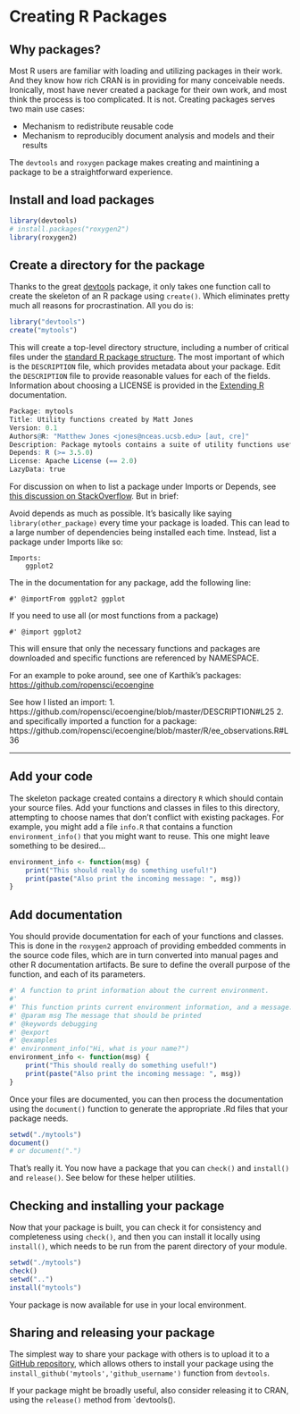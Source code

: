 # Creating R Packages

## Why packages?

Most R users are familiar with loading and utilizing packages in their work. And they know how rich CRAN is in providing for many conceivable needs.  Ironically, most have never created a package for their own work, and most think the process is too complicated.  It is not.  Creating packages serves two main use cases:

- Mechanism to redistribute reusable code
- Mechanism to reproducibly document analysis and models and their results

The `devtools` and `roxygen` package makes creating and maintining a package to be a straightforward experience.

## Install and load packages

```r
library(devtools)
# install.packages("roxygen2")
library(roxygen2)
```

## Create a directory for the package

Thanks to the great [devtools](https://github.com/hadley/devtools) package, it only takes one function call to create the skeleton of an R package using `create()`.  Which eliminates pretty much all reasons for procrastination.  All you do is:

```r
library("devtools")
create("mytools")
```

This will create a top-level directory structure, including a number of critical files under the [standard R package structure](http://cran.r-project.org/doc/manuals/r-release/R-exts.html#Package-structure).  The most important of which is the `DESCRIPTION` file, which provides metadata about your package. Edit the `DESCRIPTION` file to provide reasonable values for each of the fields. Information about choosing a LICENSE is provided in the [Extending R](http://cran.r-project.org/doc/manuals/r-release/R-exts.html#Licensing) documentation.

```r
Package: mytools
Title: Utility functions created by Matt Jones
Version: 0.1
Authors@R: "Matthew Jones <jones@nceas.ucsb.edu> [aut, cre]"
Description: Package mytools contains a suite of utility functions useful whenever I need stuff to get done.
Depends: R (>= 3.5.0)
License: Apache License (== 2.0)
LazyData: true
```

For discussion on when to list a package under Imports or Depends, see [this discussion on StackOverflow](http://stackoverflow.com/questions/8637993/better-explanation-of-when-to-use-imports-depends). But in brief:

Avoid depends as much as possible. It's basically like saying `library(other_package)` every time your package is loaded. This can lead to a large number of dependencies being installed each time. Instead, list a package under Imports like so:

```
Imports:
    ggplot2
```

The in the documentation for any package, add the following line:

```
#' @importFrom ggplot2 ggplot
```

If you need to use all (or most functions from a package)

```
#' @import ggplot2
```

This will ensure that only the necessary functions and packages are downloaded and specific functions are referenced by NAMESPACE.

For an example to poke around, see one of Karthik's packages: [https://github.com/ropensci/ecoengine](https://github.com/ropensci/ecoengine)

See how I listed an import: 
1. https://github.com/ropensci/ecoengine/blob/master/DESCRIPTION#L25
2. and specifically imported a function for a package: https://github.com/ropensci/ecoengine/blob/master/R/ee_observations.R#L36

---

## Add your code

The skeleton package created contains a directory `R` which should contain your source files.  Add your functions and classes in files to this directory, attempting to choose names that don't conflict with existing packages.  For example, you might add a file `info.R` that contains a function `environment_info()` that you might want to reuse. This one might leave something to be desired...

```r
environment_info <- function(msg) {
    print("This should really do something useful!")
    print(paste("Also print the incoming message: ", msg))
}
```

## Add documentation

You should provide documentation for each of your functions and classes.  This is done in the `roxygen2` approach of providing embedded comments in the source code files, which are in turn converted into manual pages and other R documentation artifacts.    Be sure to define the overall purpose of the function, and each of its parameters.

```r
#' A function to print information about the current environment.
#'
#' This function prints current environment information, and a message.
#' @param msg The message that should be printed
#' @keywords debugging
#' @export
#' @examples
#' environment_info("Hi, what is your name?")
environment_info <- function(msg) {
    print("This should really do something useful!")
    print(paste("Also print the incoming message: ", msg))
}
```

Once your files are documented, you can then process the documentation using the `document()` function to generate the appropriate .Rd files that your package needs.

```r
setwd("./mytools")
document()
# or document(".")
```

That's really it.  You now have a package that you can `check()` and `install()` and `release()`.  See below for these helper utilities.

## Checking and installing your package

Now that your package is built, you can check it for consistency and completeness using `check()`, and then you can install it locally using `install()`, which needs to be run from the parent directory of your module.

```r
setwd("./mytools")
check()
setwd("..")
install("mytools")
```

Your package is now available for use in your local environment.

## Sharing and releasing your package

The simplest way to share your package with others is to upload it to a [GitHub repository](https://github.com), which allows others to install your package using the `install_github('mytools','github_username')` function from `devtools`.

If your package might be broadly useful, also consider releasing it to CRAN, using the `release()` method from `devtools().



